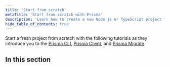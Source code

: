 ```yaml
---
title: 'Start from scratch'
metaTitle: 'Start from scratch with Prisma'
description: 'Learn how to create a new Node.js or TypeScript project from scratch by connecting Prisma to your database of choice and generating a Prisma Client for database access.'
hide_table_of_contents: true
---
```

<head>
    <title>{frontMatter.metaTitle}</title>
</head> 

<TopBlock>

Start a fresh project from scratch with the following tutorials as they introduce you to the [Prisma CLI](/orm/tools/prisma-cli), [Prisma Client](/orm/prisma-client), and [Prisma Migrate](/orm/prisma-migrate).

</TopBlock>

## In this section

<Subsections />

